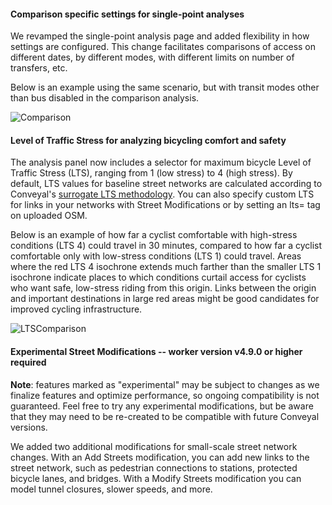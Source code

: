 #### Comparison specific settings for single-point analyses

We revamped the single-point analysis page and added flexibility in how settings are configured. This change facilitates comparisons of access on different dates, by different modes, with different limits on number of transfers, etc.

Below is an example using the same scenario, but with transit modes other than bus disabled in the comparison analysis.

![Comparison](/img/changelog/202006/comparison.jpg)

#### Level of Traffic Stress for analyzing bicycling comfort and safety

The analysis panel now includes a selector for maximum bicycle Level of Traffic Stress (LTS), ranging from 1 (low stress) to 4 (high stress). By default, LTS values for baseline street networks are calculated according to Conveyal's [surrogate LTS methodology](https://blog.conveyal.com/better-measures-of-bike-accessibility-d875ae5ed831). You can also specify custom LTS for links in your networks with Street Modifications or by setting an lts= tag on uploaded OSM.

Below is an example of how far a cyclist comfortable with high-stress conditions (LTS 4) could travel in 30 minutes, compared to how far a cyclist comfortable only with low-stress conditions (LTS 1) could travel. Areas where the red LTS 4 isochrone extends much farther than the smaller LTS 1 isochrone indicate places to which conditions curtail access for cyclists who want safe, low-stress riding from this origin. Links between the origin and important destinations in large red areas might be good candidates for improved cycling infrastructure.

![LTSComparison](/img/chanelog/202006/ltscomparison.jpg)

#### Experimental Street Modifications -- **worker version v4.9.0 or higher required**

**Note**: features marked as "experimental" may be subject to changes as we finalize features and optimize performance, so ongoing compatibility is not guaranteed. Feel free to try any experimental modifications, but be aware that they may need to be re-created to be compatible with future Conveyal versions.

We added two additional modifications for small-scale street network changes. With an Add Streets modification, you can add new links to the street network, such as pedestrian connections to stations, protected bicycle lanes, and bridges. With a Modify Streets modification you can model tunnel closures, slower speeds, and more.
